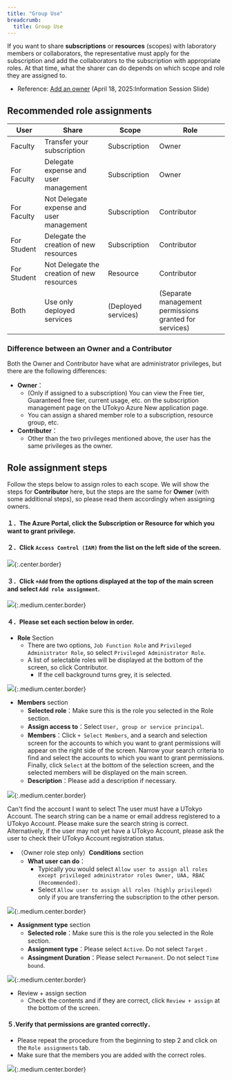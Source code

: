 ```yaml
---
title: "Group Use"
breadcrumb:
  title: Group Use
---
```


If you want to share **subscriptions** or **resources** (scopes) with laboratory members or collaborators, the representative must apply for the subscription and add the collaborators to the subscription with appropriate roles. At that time, what the sharer can do depends on which scope and role they are assigned to.

- Reference: [Add an owner](/en/events/2025-04-18/slides/5-1_Assign_Owner_Role.pdf) (April 18, 2025:Information Session Slide)

## Recommended role assignments

| User  | Share | Scope | Role |
| ------------ | ------- | ---------------- | ------------- |
| Faculty | Transfer your subscription | Subscription | Owner |
| For Faculty | Delegate expense and user management | Subscription | Owner |
| For Faculty | Not Delegate expense and user management | Subscription | Contributor |
| For Student | Delegate the creation of new resources | Subscription | Contributor |
| For Student | Not Delegate the creation of new resources | Resource | Contributor |
| Both | Use only deployed services | (Deployed services) | (Separate management permissions granted for services) |

### Difference between an Owner and a Contributor

Both the Owner and Contributor have what are administrator privileges, but there are the following differences:

- **Owner**：
  - (Only if assigned to a subscription) You can view the Free tier, Guaranteed free tier, current usage, etc. on the subscription management page on the UTokyo Azure New application page.
  - You can assign a shared member role to a subscription, resource group, etc.
- **Contributer**：
  - Other than the two privileges mentioned above, the user has the same privileges as the owner.

## Role assignment steps

Follow the steps below to assign roles to each scope. We will show the steps for **Contributor** here, but the steps are the same for **Owner** (with some additional steps), so please read them accordingly when assigning owners.

#### １．The Azure Portal, click the **Subscription** or **Resource** for which you want to grant privilege.
#### ２．Click `Access Control (IAM)` from the list on the left side of the screen.

![](/research_computing/utokyo_azure/group/img/01_addrole1.png){:.center.border}

#### ３．Click `+Add` from the options displayed at the top of the main screen and select `Add role assignment`.

![](/research_computing/utokyo_azure/group/img/02_addrole2.png){:.medium.center.border}

#### ４．Please set each section below in order.

- **Role** Section
  - There are two options, `Job Function Role` and `Privileged Administrator Role`, so select `Privileged Administrator Role`.
  - A list of selectable roles will be displayed at the bottom of the screen, so click Contributor.
    - If the cell background turns grey, it is selected.

![](/research_computing/utokyo_azure/group/img/03_addrole3.png){:.medium.center.border}

- **Members** section
  - **Selected role**：Make sure this is the role you selected in the Role section.
  - **Assign access to**：Select `User, group or service principal`.
  - **Members**：Click `+ Select Members`, and a search and selection screen for the accounts to which you want to grant permissions will appear on the right side of the screen. Narrow your search criteria to find and select the accounts to which you want to grant permissions. Finally, click `Select` at the bottom of the selection screen, and the selected members will be displayed on the main screen.
  - **Description**：Please add a description if necessary.

![](/research_computing/utokyo_azure/group/img/04_addrole4.png){:.medium.center.border}

<HelpItem lang="en" type="details">
  <Fragment slot="problem">Can't find the account I want to select</Fragment>
  <Fragment slot="solution">The user must have a UTokyo Account. The search string can be a name or email address registered to a UTokyo Account. Please make sure the search string is correct. Alternatively, if the user may not yet have a UTokyo Account, please ask the user to check their UTokyo Account registration status.</Fragment>
</HelpItem>

- （Owner role step only）**Conditions** section
  - **What user can do**：
    - Typically you would select `Allow user to assign all roles except privileged administrator roles Owner, UAA, RBAC (Recommended)`.
    - Select `Allow user to assign all roles (highly privileged)` only if you are transferring the subscription to the other person.
    

![](/research_computing/utokyo_azure/group/img/05_addrole5.png){:.medium.center.border}

- **Assignment type** section
  - **Selected role**：Make sure this is the role you selected in the Role section.
  - **Assignment type**：Please select `Active`. Do not select `Target` .
  - **Assingment Duration**：Please select `Permanent`. Do not select `Time bound`.

![](/research_computing/utokyo_azure/group/img/06_addrole6.png){:.medium.center.border}

- Review + assign section
  - Check the contents and if they are correct, click `Review + assign` at the bottom of the screen.

#### ５.Verify that permissions are granted correctly．
  - Please repeat the procedure from the beginning to step 2 and click on the `Role assignments` tab.
  - Make sure that the members you are added with the correct roles.

![](/research_computing/utokyo_azure/group/img/07_addrole7.png){:.medium.center.border}
